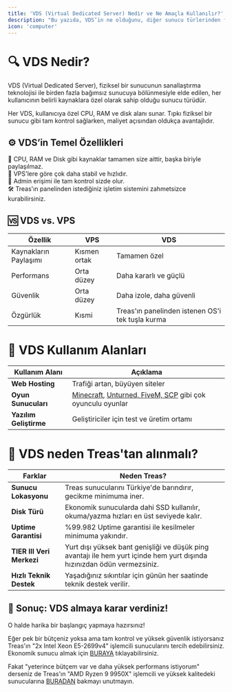 ```yaml
---
title: 'VDS (Virtual Dedicated Server) Nedir ve Ne Amaçla Kullanılır?'
description: "Bu yazıda, VDS’in ne olduğunu, diğer sunucu türlerinden farklarını, kullanım alanlarını ve neden bu kadar popüler olduğunu detaylarıyla ele alacağız."
icon: 'computer'
---
```


# 🔍 VDS Nedir?
VDS (Virtual Dedicated Server), fiziksel bir sunucunun sanallaştırma teknolojisi ile birden fazla bağımsız sunucuya bölünmesiyle elde edilen, her kullanıcının belirli kaynaklara özel olarak sahip olduğu sunucu türüdür.

Her VDS, kullanıcıya özel CPU, RAM ve disk alanı sunar. Tıpkı fiziksel bir sunucu gibi tam kontrol sağlarken, maliyet açısından oldukça avantajlıdır.

## ⚙️ VDS’in Temel Özellikleri  
🧠 CPU, RAM ve Disk gibi kaynaklar tamamen size aittir, başka biriyle paylaşılmaz.  
🚀 VPS'lere göre çok daha stabil ve hızlıdır.  
🔐 Admin erişimi ile tam kontrol sizde olur.  
🛠️ Treas'ın panelinden istediğiniz işletim sistemini zahmetsizce kurabilirsiniz.  

## 🆚 VDS vs. VPS
| Özellik               | VPS              | **VDS**                          |
| --------------------- | ---------------- | --------------------------------|
| Kaynakların Paylaşımı  | Kısmen ortak     | Tamamen özel                    |
| Performans            | Orta düzey       | Daha kararlı ve güçlü           |
| Güvenlik              | Orta düzey       | Daha izole, daha güvenli        |
| Özgürlük              | Kısmi            | Treas'ın panelinden istenen OS'i tek tuşla kurma |

# 🎯 VDS Kullanım Alanları
| Kullanım Alanı         | Açıklama                                         |
| ---------------------- | ------------------------------------------------|
| **Web Hosting**        | Trafiği artan, büyüyen siteler                   |
| **Oyun Sunucuları**    | [Minecraft](https://treas.host/minecraft), [Unturned, FiveM, SCP](https://treas.host/ekstrem-sunucu) gibi çok oyunculu oyunlar |
| **Yazılım Geliştirme** | Geliştiriciler için test ve üretim ortamı        |

# 🛒 VDS neden Treas'tan alınmalı?
| Farklar                | Neden Treas?                                      |
| ---------------------- | ------------------------------------------------ |
| **Sunucu Lokasyonu**   | Treas sunucularını Türkiye'de barındırır, gecikme minimuma iner. |
| **Disk Türü**          | Ekonomik sunucularda dahi SSD kullanılır, okuma/yazma hızları en üst seviyede kalır. |
| **Uptime Garantisi**   | %99.982 Uptime garantisi ile kesilmeler minimuma yakındır. |
| **TIER III Veri Merkezi** | Yurt dışı yüksek bant genişliği ve düşük ping avantajı ile hem yurt içinde hem yurt dışında hızınızdan ödün vermezsiniz. |
| **Hızlı Teknik Destek**| Yaşadığınız sıkıntılar için günün her saatinde teknik destek verilir. |

## 🧾 Sonuç: VDS almaya karar verdiniz!

O halde harika bir başlangıç yapmaya hazırsınız!

Eğer pek bir bütçeniz yoksa ama tam kontrol ve yüksek güvenlik istiyorsanız Treas'ın "2x Intel Xeon E5-2699v4" işlemcili sunucularını tercih edebilirsiniz. Ekonomik sunucu almak için [BURAYA](https://treas.host/ekonomik-sunucu) tıklayabilirsiniz.

Fakat "yeterince bütçem var ve daha yüksek performans istiyorum" derseniz de Treas'ın "AMD Ryzen 9 9950X" işlemcili ve yüksek kalitedeki sunucularına [BURADAN](https://treas.host/ekstrem-sunucu) bakmayı unutmayın.
